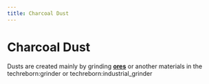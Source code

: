 ```yaml
---
title: Charcoal Dust
---
```


<ItemImage file="charcoal_dust" alt="Charcoal Dust" size="200" />

# Charcoal Dust

Dusts are created mainly by grinding **[ores](/world_generation/ore)** or another materials in the <mcitem>techreborn:grinder</mcitem> 
or <mcitem>techreborn:industrial_grinder</mcitem>
